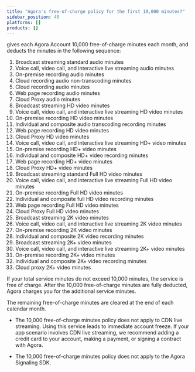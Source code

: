 ```yaml
---
title: "Agora's free-of-charge policy for the first 10,000 minutes?"
sidebar_position: 40
platforms: []
products: []
---
```



<Vg k="COMPANY"/> gives each <Link to="{{Global.AGORA_CONSOLE_URL}}">Agora Account</Link> 10,000 free-of-charge minutes each month, and deducts the minutes in the following sequence:

1. Broadcast streaming standard audio minutes
2. Voice call, video call, and interactive live streaming audio minutes
3. On-premise recording audio minutes
4. Cloud recording audio non-transcoding minutes
5. Cloud recording audio minutes
6. Web page recording audio minutes
7. Cloud Proxy audio minutes
8. Broadcast streaming HD video minutes
9. Voice call, video call, and interactive live streaming HD video minutes
10. On-premise recording HD video minutes
11. Individual and composite audio transcoding recording minutes
12. Web page recording HD video minutes
13. Cloud Proxy HD video minutes
14. Voice call, video call, and interactive live streaming HD+ video minutes
15. On-premise recording HD+ video minutes
16. Individual and composite HD+ video recording minutes
17. Web page recording HD+ video minutes
18. Cloud Proxy HD+ video minutes
19. Broadcast streaming standard Full HD video minutes
20. Voice call, video call, and interactive live streaming Full HD video minutes
21. On-premise recording Full HD video minutes
22. Individual and composite full HD video recording minutes
23. Web page recording Full HD video minutes
24. Cloud Proxy Full HD video minutes
25. Broadcast streaming 2K video minutes
26. Voice call, video call, and interactive live streaming 2K video minutes
27. On-premise recording 2K video minutes
28. Individual and composite 2K video recording minutes
29. Broadcast streaming 2K+ video minutes
30. Voice call, video call, and interactive live streaming 2K+ video minutes
31. On-premise recording 2K+ video minutes
32. Individual and composite 2K+ video recording minutes
33. Cloud proxy 2K+ video minutes

If your total service minutes do not exceed 10,000 minutes, the service is free of charge. After the 10,000 free-of-charge minutes are fully deducted, Agora charges you for the additional service minutes.

<Admonition type="info">
The remaining free-of-charge minutes are cleared at the end of each
calendar month.

- The 10,000 free-of-charge minutes policy does not apply to CDN live
streaming. Using this service leads to immediate account freeze. If your
app scenario involves CDN live streaming, we recommend adding a credit
card to your account, making a payment, or signing a contract with Agora.

- The 10,000 free-of-charge minutes policy does not apply to the Agora Signaling
SDK.
</Admonition>
